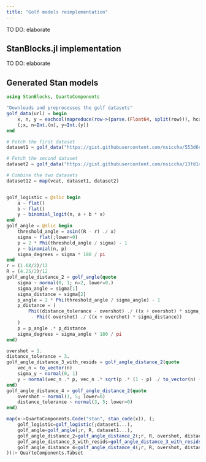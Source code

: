 ```yaml
---
title: "Golf models reimplementation"
---
```


TO DO: elaborate

## StanBlocks.jl implementation

TO DO: elaborate

## Generated Stan models

```julia
using StanBlocks, QuartoComponents

"Downloads and preprocesses the golf datasets"
golf_data(url) = begin 
    x, n, y = eachcol(mapreduce(row->(parse.(Float64, split(row))), hcat, filter(startswith(r"[0-9]"), readlines(download(url))))')
    (;x, n=Int.(n), y=Int.(y))
end

# Fetch the first dataset
dataset1 = golf_data("https://gist.githubusercontent.com/nsiccha/553d6ce6a784142e87fbfd7aaf4c5e99/raw/668b86ddd84b45b707e594dd313f717bef1a553d/dataset1.txt")

# Fetch the second dataset
dataset2 = golf_data("https://gist.githubusercontent.com/nsiccha/13fd14e1cc5e1520aa688c1f4df2f9a7/raw/726764870b46c72911e89668eef48a22a6c13035/dataset2.txt")

# Combine the two datasets
dataset12 = map(vcat, dataset1, dataset2)


golf_logistic = @slic begin 
    a ~ flat()
    b ~ flat()
    y ~ binomial_logit(n, a + b * x)
end
golf_angle = @slic begin 
    threshold_angle = asin((R - r) ./ x)
    sigma ~ flat(;lower=0)
    p = 2 * Phi(threshold_angle / sigma) - 1
    y ~ binomial(n, p)
    sigma_degrees = sigma * 180 / pi
end
r = (1.68/2)/12
R = (4.25/2)/12
golf_angle_distance_2 = golf_angle(quote 
    sigma ~ normal(0, 1; n=2, lower=0.)
    sigma_angle = sigma[1]
    sigma_distance = sigma[2]
    p_angle = 2 * Phi(threshold_angle / sigma_angle) - 1
    p_distance = (
        Phi((distance_tolerance - overshot) ./ ((x + overshot) * sigma_distance))
         - Phi((-overshot) ./ ((x + overshot) * sigma_distance))
    )
    p = p_angle .* p_distance
    sigma_degrees = sigma_angle * 180 / pi
end)

overshot = 1.
distance_tolerance = 3.
golf_angle_distance_3_with_resids = golf_angle_distance_2(quote
    vec_n = to_vector(n)
    sigma_y ~ normal(0, 1)
    y ~ normal(vec_n .* p, vec_n .* sqrt(p .* (1 - p) ./ to_vector(n) + sigma_y ^ 2))
end)
golf_angle_distance_4 = golf_angle_distance_2(quote 
    overshot ~ normal(1, 5; lower=0)
    distance_tolerance ~ normal(3, 5; lower=0)
end)

map(x->QuartoComponents.Code("stan", stan_code(x)), (;
    golf_logistic=golf_logistic(;dataset1...),
    golf_angle=golf_angle(;r, R, dataset1...),
    golf_angle_distance_2=golf_angle_distance_2(;r, R, overshot, distance_tolerance, dataset12...),
    golf_angle_distance_3_with_resids=golf_angle_distance_3_with_resids(;r, R, overshot, distance_tolerance, dataset12...),
    golf_angle_distance_4=golf_angle_distance_4(;r, R, overshot, distance_tolerance, dataset12...),
))|> QuartoComponents.Tabset 
```
